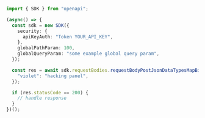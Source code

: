 ```typescript showLineNumbers copy filename="Request Body Post Json Data Types Map Big Int Str usage example"
import { SDK } from "openapi";

(async() => {
  const sdk = new SDK({
    security: {
      apiKeyAuth: "Token YOUR_API_KEY",
    },
    globalPathParam: 100,
    globalQueryParam: "some example global query param",
  });

  const res = await sdk.requestBodies.requestBodyPostJsonDataTypesMapBigIntStr({
    "violet": "hacking panel",
  });

  if (res.statusCode == 200) {
    // handle response
  }
})();
```
